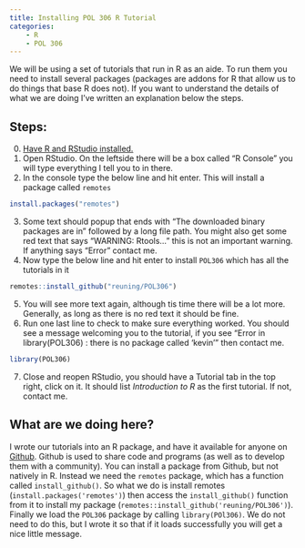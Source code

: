 ```yaml
---
title: Installing POL 306 R Tutorial
categories: 
    - R
    - POL 306
---
```


We will be using a set of tutorials that run in R as an aide. To run them you need to install several packages (packages are addons for R that allow us to do things that base R does not). If you want to understand the details of what we are doing I've written an explanation below the steps.

Steps:
------
0. [Have R and RStudio installed.](install_r.qmd)
1. Open RStudio. On the leftside there will be a box called "R Console" you will type everything I tell you to in there.
2. In the console type the below line and hit enter. This will install a package called `remotes`
```R
install.packages("remotes")
```
3. Some text should popup that ends with "The downloaded binary packages are in" followed by a long file path. You might also get some red text that says "WARNING: Rtools..." this is not an important warning. If anything says "Error" contact me.
4. Now type the below line and hit enter to install `POL306` which has all the tutorials in it
```R
remotes::install_github("reuning/POL306")
```
5. You will see more text again, although tis time there will be a lot more. Generally, as long as there is no red text it should be fine.
6. Run one last line to check to make sure everything worked. You should see a message welcoming you to the tutorial, if you see "Error in library(POL306) : there is no package called ‘kevin’" then contact me.
```R
library(POL306)
```
7. Close and reopen RStudio, you should have a Tutorial tab in the top right, click on it. It should list *Introduction to R* as the first tutorial. If not, contact me.


What are we doing here?
------

I wrote our tutorials into an R package, and have it available for anyone on [Github](https://github.com/reuning/pol306). Github is used to share code and programs (as well as to develop them with a community). You can install a package from Github, but not natively in R. Instead we need the `remotes` package, which has a function called `install_github()`. So what we do is install remotes (`install.packages('remotes')`) then access the `install_github()` function from it to install my package (`remotes::install_github('reuning/POL306')`). Finally we load the `POL306` package by calling `library(POl306)`. We do not need to do this, but I wrote it so that if it loads successfully you will get a nice little message.
